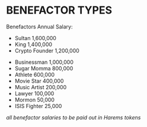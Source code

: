 
# BENEFACTOR TYPES
Benefactors Annual Salary:

<Row className="py-2">
<Col className="offset-1 no-child-margin" sm={5} xs={10}>

- Sultan 1,600,000
- King 1,400,000
- Crypto Founder 1,200,000

</Col>
<Col className="offset-1 offset-sm-0" sm={5} xs={10}>

- Businessman 1,000,000
- Sugar Momma 800,000
- Athlete 600,000
- Movie Star 400,000
- Music Artist 200,000
- Lawyer 100,000
- Mormon 50,000
- ISIS Fighter 25,000

</Col>

<Col className="offset-1" xs={10}>

*all benefactor salaries to be paid out in Harems tokens*

</Col>
</Row>
